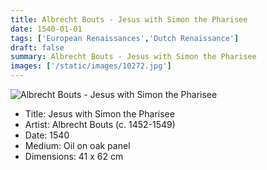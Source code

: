 ```yaml
---
title: Albrecht Bouts - Jesus with Simon the Pharisee
date: 1540-01-01
tags: ['European Renaissances','Dutch Renaissance']
draft: false
summary: Albrecht Bouts - Jesus with Simon the Pharisee
images: ['/static/images/10272.jpg']
---
```


![Albrecht Bouts - Jesus with Simon the Pharisee](/static/images/10272.jpg)

* Title: Jesus with Simon the Pharisee
* Artist: Albrecht Bouts (c. 1452-1549)
* Date: 1540
* Medium: Oil on oak panel
* Dimensions: 41 x 62 cm


